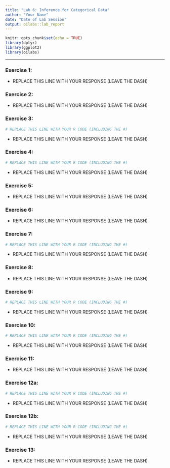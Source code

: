 ```yaml
---
title: "Lab 6: Inference for Categorical Data"
author: "Your Name"
date: "Date of Lab Session"
output: oilabs::lab_report
---
```


```r
knitr::opts_chunk$set(echo = TRUE)
library(dplyr)
library(ggplot2)
library(oilabs)
```

* * *

### Exercise 1:

- REPLACE THIS LINE WITH YOUR RESPONSE (LEAVE THE DASH)


### Exercise 2:

- REPLACE THIS LINE WITH YOUR RESPONSE (LEAVE THE DASH)


### Exercise 3:

```r
# REPLACE THIS LINE WITH YOUR R CODE (INCLUDING THE #)
```

- REPLACE THIS LINE WITH YOUR RESPONSE (LEAVE THE DASH)


### Exercise 4:

```r
# REPLACE THIS LINE WITH YOUR R CODE (INCLUDING THE #)
```

- REPLACE THIS LINE WITH YOUR RESPONSE (LEAVE THE DASH)


### Exercise 5:

- REPLACE THIS LINE WITH YOUR RESPONSE (LEAVE THE DASH)


### Exercise 6:

- REPLACE THIS LINE WITH YOUR RESPONSE (LEAVE THE DASH)


### Exercise 7:

```r
# REPLACE THIS LINE WITH YOUR R CODE (INCLUDING THE #)
```

- REPLACE THIS LINE WITH YOUR RESPONSE (LEAVE THE DASH)


### Exercise 8:

- REPLACE THIS LINE WITH YOUR RESPONSE (LEAVE THE DASH)


### Exercise 9:

```r
# REPLACE THIS LINE WITH YOUR R CODE (INCLUDING THE #)
```

- REPLACE THIS LINE WITH YOUR RESPONSE (LEAVE THE DASH)


### Exercise 10:

```r
# REPLACE THIS LINE WITH YOUR R CODE (INCLUDING THE #)
```

- REPLACE THIS LINE WITH YOUR RESPONSE (LEAVE THE DASH)


### Exercise 11:

- REPLACE THIS LINE WITH YOUR RESPONSE (LEAVE THE DASH)


### Exercise 12a:

```r
# REPLACE THIS LINE WITH YOUR R CODE (INCLUDING THE #)
```

- REPLACE THIS LINE WITH YOUR RESPONSE (LEAVE THE DASH)


### Exercise 12b:

```r
# REPLACE THIS LINE WITH YOUR R CODE (INCLUDING THE #)
```

- REPLACE THIS LINE WITH YOUR RESPONSE (LEAVE THE DASH)


### Exercise 13:

- REPLACE THIS LINE WITH YOUR RESPONSE (LEAVE THE DASH)
